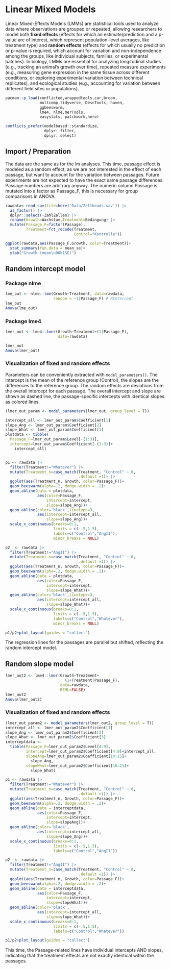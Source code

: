 # Linear Mixed Models

Linear Mixed-Effects Models (LMMs) are statistical tools used to analyze data where observations are grouped or repeated, allowing researchers to model both **fixed effects** (effects for which an estimate/prediction and a p-value are of interest, which represent population-level averages, like treatment type) and **random effects** (effects for which usually no prediction or p-value is required, which account for variation and non-independence among the groups, like individual subjects, families, or experimental batches). In biology, LMMs are essential for analyzing longitudinal studies (e.g., tracking an animal's growth over time), repeated measure experiments (e.g., measuring gene expression in the same tissue across different conditions, or exploring experimental variation between technical replicates), and ecological studies (e.g., accounting for variation between different field sites or populations).

```r
pacman::p_load(conflicted,wrappedtools,car,broom,
               multcomp,tidyverse, DescTools, haven, 
               ggbeeswarm,
               lme4, nlme,merTools,
               easystats, patchwork,here)

conflicts_prefer(modelbased::standardize,
                 dplyr::filter,
                 dplyr::select)
```
## Import / Preparation

The data are the same as for the lm analyses. This time, passage effect is modeled as a random effect, as we are not interested in the effect of each passage, but want to account for the variation between passages. Future experiments are not expected to have the exact same passage differences. Passage numbers are arbitrary anyway. The numeric column Passage is mutated into a factor as Passage_F, this is necessary for group comparisons in ANOVA. 

```r
rawdata<-read_sav(file=here('Data/Zellbeads.sav')) |>
  as_factor() |>
  dplyr::select(-ZahlZellen) |>
  rename(Growth=Wachstum,Treatment=Bedingung) |>
  mutate(Passage_F=factor(Passage),
         Treatment=fct_recode(Treatment,
                              Control="Kontrolle"))

ggplot(rawdata,aes(Passage_F,Growth, color=Treatment))+
  stat_summary(fun.data = mean_se)+
  ylab("Growth (mean\u00b1SE)")
```

\newpage

## Random intercept model
### Package nlme
```r
lme_out <- nlme::lme(Growth~Treatment, data=rawdata,
                     random = ~1|Passage_F) # RIntercept
lme_out
Anova(lme_out)
```

### Package lme4
```r
lmer_out <- lme4::lmer(Growth~Treatment+(1|Passage_F),
                       data=rawdata)

lmer_out
Anova(lmer_out)
```

\newpage

### Visualization of fixed and random effects
Parameters can be conveniently extracted with `model_parameters()`. The intercept is the mean of the reference group (Control), the slopes are the differences to the reference group. The random effects are deviations from the overall intercept for each passage. The overall intercept and slope are shown as dashed line, the passage-specific intercepts with identical slopes as colored lines. 

```r
(lmer_out_param <- model_parameters(lmer_out, group_level = T))

intercept_all <- lmer_out_param$Coefficient[1]
slope_Ang <- lmer_out_param$Coefficient[2]
slope_What <- lmer_out_param$Coefficient[3]
plotdata <- tibble(
  Passage_F=lmer_out_param$Level[-(1:3)],
  intercept=lmer_out_param$Coefficient[-(1:3)]+
    intercept_all)


p1 <- rawdata |>
  filter(Treatment!="Whatever") |>
  mutate(Treatment_n=case_match(Treatment, "Control" ~ 0,
                                .default =1)) |>
  ggplot(aes(Treatment_n, Growth, color=Passage_F))+
  geom_beeswarm(alpha=.2, dodge.width = .2)+
  geom_abline(data = plotdata,
              aes(color=Passage_F,
                  intercept=intercept,
                  slope=slope_Ang))+
  geom_abline(color='black',linetype=3,
              aes(intercept=intercept_all,
                  slope=slope_Ang))+
  scale_x_continuous(breaks=0:1,
                     limits = c(-.5,1.5),
                     labels=c("Control","AngII"),
                     minor_breaks = NULL)

p2  <- rawdata |>
  filter(Treatment!="AngII") |>
  mutate(Treatment_n=case_match(Treatment, "Control" ~ 0,
                                .default =1)) |>
  ggplot(aes(Treatment_n, Growth, color=Passage_F))+
  geom_beeswarm(alpha=.2, dodge.width = .2)+
  geom_abline(data = plotdata,
              aes(color=Passage_F,
                  intercept=intercept,
                  slope=slope_What))+
  geom_abline(color='black',linetype=3,
              aes(intercept=intercept_all,
                  slope=slope_What))+
  scale_x_continuous(breaks=0:1,
                     limits = c(-.5,1.5),
                     labels=c("Control","Whatever"),
                     minor_breaks = NULL)

p1/p2+plot_layout(guides = "collect")
```
The regression lines for the passages are parallel but shifted, reflecting the random intercept model.

\newpage

## Random slope model

```r
lmer_out2 <- lme4::lmer(Growth~Treatment+
                          (1+Treatment|Passage_F),
                        data=rawdata,
                        REML=FALSE)
lmer_out2
Anova(lmer_out2)
```

### Visualization of fixed and random effects

```r
(lmer_out_param2 <- model_parameters(lmer_out2, group_level = T))
intercept_all <- lmer_out_param2$Coefficient[1]
slope_Ang <- lmer_out_param2$Coefficient[2]
slope_What <- lmer_out_param2$Coefficient[3]
interceptdata <-
  tibble(Passage_F=lmer_out_param2$Level[4:9],
         intercept=lmer_out_param2$Coefficient[4:9]+intercept_all,
         slopeAng=lmer_out_param2$Coefficient[10:15]+
           slope_Ang,
         slopeWhat=lmer_out_param2$Coefficient[16:21]+
           slope_What)

p1 <- rawdata |>
  filter(Treatment!="Whatever") |>
  mutate(Treatment_n=case_match(Treatment, "Control" ~ 0,
                                .default =1)) |>
  ggplot(aes(Treatment_n, Growth, color=Passage_F))+
  geom_beeswarm(alpha=.2, dodge.width = .2)+
  geom_abline(data = interceptdata,
              aes(color=Passage_F,
                  intercept=intercept,
                  slope=slopeAng))+
  geom_abline(color='black',
              aes(intercept=intercept_all,
                  slope=slope_Ang))+
  scale_x_continuous(breaks=0:1,
                     limits = c(-.5,1.5),
                     labels=c("Control","AngII"))

p2  <- rawdata |>
  filter(Treatment!="AngII") |>
  mutate(Treatment_n=case_match(Treatment, "Control" ~ 0,
                                .default =1)) |>
  ggplot(aes(Treatment_n, Growth, color=Passage_F))+
  geom_beeswarm(alpha=.2, dodge.width = .2)+
  geom_abline(data = interceptdata,
              aes(color=Passage_F,
                  intercept=intercept,
                  slope=slopeWhat))+
  geom_abline(color='black',
              aes(intercept=intercept_all,
                  slope=slope_What))+
  scale_x_continuous(breaks=0:1,
                     limits = c(-.5,1.5),
                     labels=c("Control","Whatever"))

p1/p2+plot_layout(guides = "collect")
```

This time, the Passage-related lines have individual intercepts AND slopes, indicating that the treatment effects are not exactly identical within the passages.
